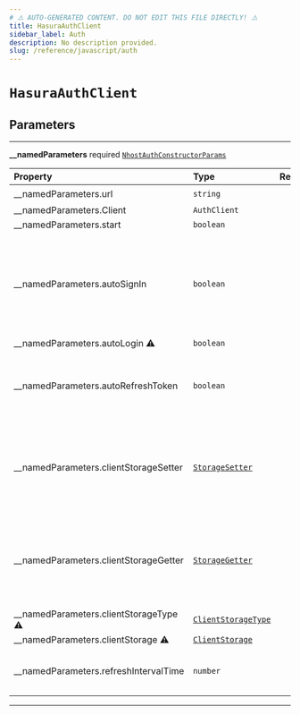 ```yaml
---
# ⚠️ AUTO-GENERATED CONTENT. DO NOT EDIT THIS FILE DIRECTLY! ⚠️
title: HasuraAuthClient
sidebar_label: Auth
description: No description provided.
slug: /reference/javascript/auth
---
```


# `HasuraAuthClient`

## Parameters

---

**<span className="parameter-name">\_\_namedParameters</span>** <span className="optional-status">required</span> [`NhostAuthConstructorParams`](/reference/docgen/javascript/auth/types/nhost-auth-constructor-params)

| Property                                                                                                                                                                                                                                          | Type                                                                               | Required | Notes                                                                                                             |
| :------------------------------------------------------------------------------------------------------------------------------------------------------------------------------------------------------------------------------------------------ | :--------------------------------------------------------------------------------- | :------: | :---------------------------------------------------------------------------------------------------------------- |
| <span className="parameter-name"><span className="light-grey">\_\_namedParameters.</span>url</span>                                                                                                                                               | `string`                                                                           |    ✔️    |                                                                                                                   |
| <span className="parameter-name"><span className="light-grey">\_\_namedParameters.</span>Client</span>                                                                                                                                            | `AuthClient`                                                                       |          |                                                                                                                   |
| <span className="parameter-name"><span className="light-grey">\_\_namedParameters.</span>start</span>                                                                                                                                             | `boolean`                                                                          |          |                                                                                                                   |
| <span className="parameter-name"><span className="light-grey">\_\_namedParameters.</span>autoSignIn</span>                                                                                                                                        | `boolean`                                                                          |          | When set to true, will parse the url on startup to check if it contains a refresh token to start the session with |
| <span className="parameter-name deprecated"><span className="light-grey">\_\_namedParameters.</span>autoLogin</span> <span className="deprecation-sign" title="use autoSignIn instead">⚠️</span>                                                  | `boolean`                                                                          |          |                                                                                                                   |
| <span className="parameter-name"><span className="light-grey">\_\_namedParameters.</span>autoRefreshToken</span>                                                                                                                                  | `boolean`                                                                          |          | When set to true, will automatically refresh token before it expires                                              |
| <span className="parameter-name"><span className="light-grey">\_\_namedParameters.</span>clientStorageSetter</span>                                                                                                                               | [`StorageSetter`](/reference/docgen/javascript/auth/types/storage-setter)          |          | Define a way to set information about the refresh token and its exipration date                                   |
| <span className="parameter-name"><span className="light-grey">\_\_namedParameters.</span>clientStorageGetter</span>                                                                                                                               | [`StorageGetter`](/reference/docgen/javascript/auth/types/storage-getter)          |          | Define a way to get information about the refresh token and its exipration date                                   |
| <span className="parameter-name deprecated"><span className="light-grey">\_\_namedParameters.</span>clientStorageType</span> <span className="deprecation-sign" title="Use clientStorageGetter and clientStorageSetter options instead">⚠️</span> | [`ClientStorageType`](/reference/docgen/javascript/auth/types/client-storage-type) |          |                                                                                                                   |
| <span className="parameter-name deprecated"><span className="light-grey">\_\_namedParameters.</span>clientStorage</span> <span className="deprecation-sign" title="Use clientStorageGetter and clientStorageSetter options instead">⚠️</span>     | [`ClientStorage`](/reference/docgen/javascript/auth/types/client-storage)          |          |                                                                                                                   |
| <span className="parameter-name"><span className="light-grey">\_\_namedParameters.</span>refreshIntervalTime</span>                                                                                                                               | `number`                                                                           |          | Time interval until token refreshes, in seconds                                                                   |

---
